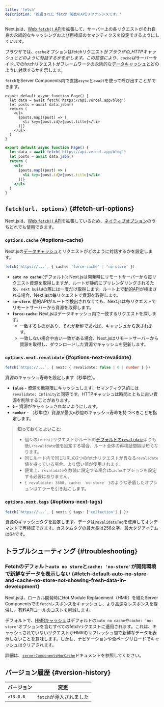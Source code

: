 ```yaml
---
title: 'fetch'
description: '拡張された fetch 関数のAPIリファレンスです。'
---
```


Next.jsは、[Web `fetch()` API](https://developer.mozilla.org/docs/Web/API/Fetch_API)を拡張して、サーバー上の各リクエストがそれ自身の永続的なキャッシングおよび再検証のセマンティクスを設定できるようにしています。

ブラウザでは、`cache`オプションはfetchリクエストが*ブラウザの\_HTTPキャッシュとどのように対話するかを示します。この拡張により、`cache`は*サーバーサイド\_でのfetchリクエストがフレームワークの永続的な[データキャッシュ](/docs/app/building-your-application/caching#data-cache)とどのように対話するかを示します。

`fetch`をServer Components内で直接`async`と`await`を使って呼び出すことができます。

<Tabs>
<TabItem value="tsx" label="TypeScript">

```tsx title="app/page.tsx" switcher
export default async function Page() {
  let data = await fetch('https://api.vercel.app/blog')
  let posts = await data.json()
  return (
    <ul>
      {posts.map((post) => (
        <li key={post.id}>{post.title}</li>
      ))}
    </ul>
  )
}
```

</TabItem>
<TabItem value="jsx" label="JavaScript">

```jsx title="app/page.js" switcher
export default async function Page() {
  let data = await fetch('https://api.vercel.app/blog')
  let posts = await data.json()
  return (
    <ul>
      {posts.map((post) => (
        <li key={post.id}>{post.title}</li>
      ))}
    </ul>
  )
}
```

</TabItem>
</Tabs>

## `fetch(url, options)` {#fetch-url-options}

Next.jsは、[Web `fetch()` API](https://developer.mozilla.org/docs/Web/API/Fetch_API)を拡張しているため、[ネイティブオプション](https://developer.mozilla.org/docs/Web/API/fetch#parameters)のうちどれでも使用できます。

### `options.cache` {#options-cache}

Next.jsの[データキャッシュ](/docs/app/building-your-application/caching#data-cache)とリクエストがどのように対話するかを設定します。

```ts
fetch(`https://...`, { cache: 'force-cache' | 'no-store' })
```

- **`auto no cache`** (デフォルト): Next.jsは開発時にリモートサーバーから毎リクエスト資源を取得しますが、ルートが静的にプリレンダリングされるため、`next build`の際には一度だけ取得します。ルート上で[動的API](/docs/app/building-your-application/rendering/server-components#dynamic-rendering)が検出される場合、Next.jsは毎リクエストで資源を取得します。
- **`no-store`**: 動的APIがルートで検出されなくても、Next.jsは毎リクエストでリモートサーバーから資源を取得します。
- **`force-cache`**: Next.jsはデータキャッシュ内で一致するリクエストを探します。
  - 一致するものがあり、それが新鮮であれば、キャッシュから返されます。
  - 一致しない場合や古い一致がある場合、Next.jsはリモートサーバーから資源を取得し、ダウンロードした資源でキャッシュを更新します。

### `options.next.revalidate` {#options-next-revalidate}

```ts
fetch(`https://...`, { next: { revalidate: false | 0 | number } })
```

資源のキャッシュ寿命を設定します（秒単位）。

- **`false`** - 資源を無期限にキャッシュします。セマンティクス的には`revalidate: Infinity`と同等です。HTTPキャッシュは時間とともに古い資源を削除することがあります。
- **`0`** - 資源がキャッシュされないようにします。
- **`number`** - （秒単位）資源が最大`n`秒間のキャッシュ寿命を持つべきことを指定します。

> **知っておくとよいこと**:
>
> - 個々の`fetch()`リクエストがルートの[デフォルトの`revalidate`](/docs/app/api-reference/file-conventions/route-segment-config#revalidate)よりも低い`revalidate`値を設定する場合、ルート全体の再検証間隔は短くなります。
> - 同じルート内で同じURLの2つのfetchリクエストが異なる`revalidate`値を持っている場合、より低い値が使用されます。
> - 便宜上、`revalidate`を数値に設定する場合は`cache`オプションを設定する必要はありません。
> - `{ revalidate: 3600, cache: 'no-store' }`のような矛盾したオプションはエラーを引き起こします。

### `options.next.tags` {#options-next-tags}

```ts
fetch(`https://...`, { next: { tags: ['collection'] } })
```

資源のキャッシュタグを設定します。データは[`revalidateTag`](https://nextjs.org/docs/app/api-reference/functions/revalidateTag)を使用してオンデマンドで再検証できます。カスタムタグの最大長は256文字、最大タグアイテムは64です。

## トラブルシューティング {#troubleshooting}

### Fetchのデフォルト`auto no store`と`cache: 'no-store'`が開発環境で新鮮なデータを表示しない {#fetch-default-auto-no-store-and-cache-no-store-not-showing-fresh-data-in-development}

Next.jsは、ローカル開発時にHot Module Replacement（HMR）を経たServer Componentsでの`fetch`レスポンスをキャッシュし、より高速なレスポンスを提供し、有料APIコールのコストを削減します。

デフォルトで、[HMRキャッシュ](/docs/app/api-reference/config/next-config-js/serverComponentsHmrCache)はデフォルトの`auto no cache`や`cache: 'no-store'`オプションを含むすべてのfetchリクエストに適用されます。これは、キャッシュされていないリクエストがHMRのリフレッシュ間で新鮮なデータを表示しないことを意味します。しかし、ナビゲーションや全ページリロードでキャッシュはクリアされます。

詳細は、[`serverComponentsHmrCache`](/docs/app/api-reference/config/next-config-js/serverComponentsHmrCache)ドキュメントを参照してください。

## バージョン履歴 {#version-history}

| バージョン | 変更                    |
| ---------- | ----------------------- |
| `v13.0.0`  | `fetch`が導入されました |
